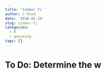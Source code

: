 ```yaml
---
title: 'Simmer Fi '
author: C Ried
date: '2018-01-24'
slug: simmer-fi
categories:
  - R
  - queueing
tags: []
---
```


# To Do: Determine the w